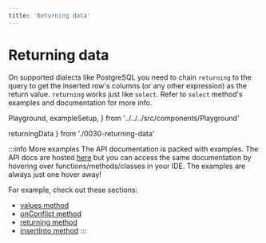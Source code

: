 ```yaml
---
title: 'Returning data'
---
```


# Returning data

On supported dialects like PostgreSQL you need to chain `returning` to the query to get
the inserted row's columns (or any other expression) as the return value. `returning`
works just like `select`. Refer to `select` method's examples and documentation for
more info.

  Playground,
  exampleSetup,
} from '../../../src/components/Playground'

  returningData
} from './0030-returning-data'

<div style={{ marginBottom: '1em' }}>
  <Playground code={returningData} setupCode={exampleSetup} />
</div>

:::info More examples
The API documentation is packed with examples. The API docs are hosted [here](https://kysely-org.github.io/kysely/)
but you can access the same documentation by hovering over functions/methods/classes in your IDE. The examples are always
just one hover away!

For example, check out these sections:
 - [values method](https://kysely-org.github.io/kysely/classes/InsertQueryBuilder.html#values)
 - [onConflict method](https://kysely-org.github.io/kysely/classes/InsertQueryBuilder.html#onConflict)
 - [returning method](https://kysely-org.github.io/kysely/classes/InsertQueryBuilder.html#returning)
 - [insertInto method](https://kysely-org.github.io/kysely/classes/Kysely.html#insertInto)
:::